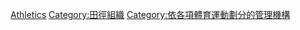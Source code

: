 {{Commons category|International Association of Athletics Federations}}


[[Category:國際奧委會承認的國際體育總會|Athletics]]
[[Category:田徑組織|Category:田徑組織]]
[[Category:依各項體育運動劃分的管理機構|Category:依各項體育運動劃分的管理機構]]
